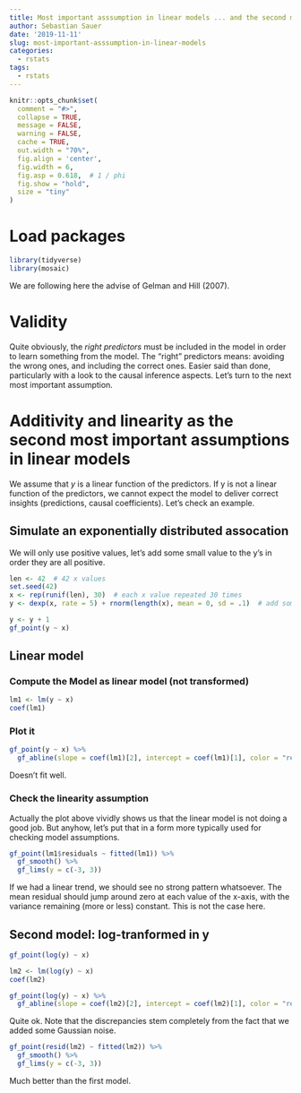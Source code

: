 ```yaml
---
title: Most important asssumption in linear models ... and the second most
author: Sebastian Sauer
date: '2019-11-11'
slug: most-important-asssumption-in-linear-models
categories:
  - rstats
tags:
  - rstats
---
```




```r
knitr::opts_chunk$set(
  comment = "#>",
  collapse = TRUE,
  message = FALSE,
  warning = FALSE,
  cache = TRUE,
  out.width = "70%",
  fig.align = 'center',
  fig.width = 6,
  fig.asp = 0.618,  # 1 / phi
  fig.show = "hold",
  size = "tiny"
)
```



# Load packages

```r
library(tidyverse)
library(mosaic)
```


We are following here the advise of Gelman and Hill (2007).


# Validity

Quite obviously, the *right predictors* must be included in the model in order to learn something from the model. The "right" predictors means: avoiding the wrong ones, and including the correct ones. Easier said than done, particularly with a look to the causal inference aspects. Let's turn to the next most important assumption. 

# Additivity and linearity as the second most important assumptions in linear models

We assume that $y$ is a linear function of the predictors. If y is not a linear function of the predictors, we cannot expect the model to deliver correct insights (predictions, causal coefficients). Let's check an example.


## Simulate an exponentially distributed assocation

We will only use positive values, let's add some small value to the y's in order they are all positive.

```r
len <- 42  # 42 x values
set.seed(42)
x <- rep(runif(len), 30)  # each x value repeated 30 times
y <- dexp(x, rate = 5) + rnorm(length(x), mean = 0, sd = .1)  # add some noise

y <- y + 1
gf_point(y ~ x)
```


## Linear model

### Compute the Model as linear model (not transformed)

```r
lm1 <- lm(y ~ x)
coef(lm1)
```





### Plot it

```r
gf_point(y ~ x) %>% 
  gf_abline(slope = coef(lm1)[2], intercept = coef(lm1)[1], color = "red")
```


Doesn't fit well.



### Check the linearity assumption

Actually the plot above vividly shows us that the linear model is not doing a good job. But anyhow, let's put that in a form more typically used for checking model assumptions.


```r
gf_point(lm1$residuals ~ fitted(lm1)) %>% 
  gf_smooth() %>% 
  gf_lims(y = c(-3, 3))

```


If we had a linear trend, we should see no strong pattern whatsoever. The mean residual should jump around zero at each value of the x-axis, with the variance remaining (more or less) constant. This is not the case here.


## Second model: log-tranformed in y


```r
gf_point(log(y) ~ x)
```


```r
lm2 <- lm(log(y) ~ x)
coef(lm2)
```


```r
gf_point(log(y) ~ x) %>% 
  gf_abline(slope = coef(lm2)[2], intercept = coef(lm2)[1], color = "red")
```



Quite ok. Note that the discrepancies stem completely from the fact that we added some Gaussian noise.



```r
gf_point(resid(lm2) ~ fitted(lm2)) %>% 
  gf_smooth() %>% 
  gf_lims(y = c(-3, 3))
```


Much better than the first model.


